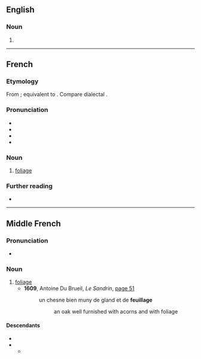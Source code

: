 ==English==

===Noun===
{{en-noun|~}}

# {{form of|en|archaic form|foliage}}

----

==French==

===Etymology===
From {{inh|fr|frm|feuillage}}; equivalent to {{af|fr|feuille|-age}}. Compare dialectal {{cog|en|foilage}}.

===Pronunciation===
* {{fr-IPA}}
* {{audio|fr|Fr-feuillage.ogg|Audio (France, Paris)}}
* {{homophones|fr|feuillages}}
* {{rhymes|fr|aʒ}}

===Noun===
{{fr-noun|m}}

# [[foliage]]

===Further reading===
* {{R:TLFi}}

----

==Middle French==

===Pronunciation===
* {{IPA|frm|/fœʎaʒ(ə)/}}

===Noun===
{{frm-noun|m}}

# [[foliage]]
#* '''1609''', Antoine Du Brueil, ''Le Sandrin'', [http://books.google.fr/books?id=DucwAQAAMAAJ&pg=PA51&dq=feuillage&hl=fr&sa=X&ei=ImuoUrOtOM2u7AaQsIHgBA&ved=0CD4Q6AEwAg#v=onepage&q=feuillage&f=false page 51]
#*: un chesne bien muny de gland et de '''feuillage'''
#*:: an oak well furnished<!--figuratively--> with acorns and with foliage

====Descendants====
* {{desc|fr|feuillage}}
* {{desc|enm|ffoylage|bor=1}}
** {{desc|en|foilage|foliage}}